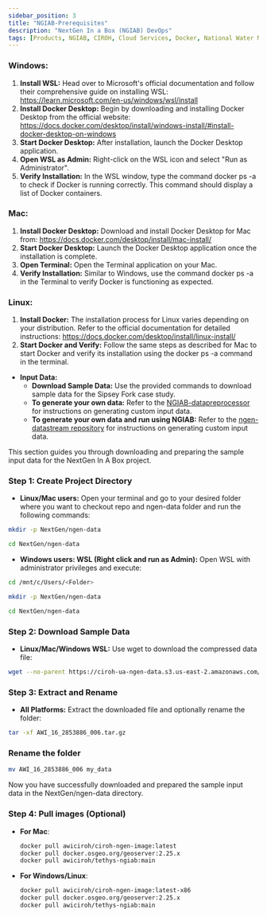 ```yaml
---
sidebar_position: 3
title: "NGIAB-Prerequisites"
description: "NextGen In a Box (NGIAB) DevOps"
tags: [Products, NGIAB, CIROH, Cloud Services, Docker, National Water Model, Education]
---
```






### Windows:
1. **Install WSL:** Head over to Microsoft's official documentation and follow their comprehensive guide on installing WSL: https://learn.microsoft.com/en-us/windows/wsl/install
2. **Install Docker Desktop:** Begin by downloading and installing Docker Desktop from the official website: https://docs.docker.com/desktop/install/windows-install/#install-docker-desktop-on-windows
3. **Start Docker Desktop:** After installation, launch the Docker Desktop application.
4. **Open WSL as Admin:** Right-click on the WSL icon and select "Run as Administrator".
5. **Verify Installation:** In the WSL window, type the command docker ps -a to check if Docker is running correctly. This command should display a list of Docker containers.

### Mac:
1. **Install Docker Desktop:** Download and install Docker Desktop for Mac from: https://docs.docker.com/desktop/install/mac-install/
2. **Start Docker Desktop:** Launch the Docker Desktop application once the installation is complete.
3. **Open Terminal:** Open the Terminal application on your Mac.
4. **Verify Installation:** Similar to Windows, use the command docker ps -a in the Terminal to verify Docker is functioning as expected.

### Linux:
1. **Install Docker:** The installation process for Linux varies depending on your distribution. Refer to the official documentation for detailed instructions: https://docs.docker.com/desktop/install/linux-install/
2. **Start Docker and Verify:** Follow the same steps as described for Mac to start Docker and verify its installation using the docker ps -a command in the terminal.

- **Input Data:**
  - **Download Sample Data:** Use the provided commands to download sample data for the Sipsey Fork case study.
  - **To generate your own data:** Refer to the [NGIAB-datapreprocessor](https://github.com/AlabamaWaterInstitute/NGIAB_data_preprocess) for instructions on generating custom input data.
  - **To generate your own data and run using NGIAB:** Refer to the [ngen-datastream repository](https://github.com/CIROH-UA/ngen-datastream/tree/main) for instructions on generating custom input data.

This section guides you through downloading and preparing the sample input data for the NextGen In A Box project.

### Step 1: Create Project Directory

- **Linux/Mac users:** Open your terminal and go to your desired folder where you want to checkout repo and ngen-data folder and run the following commands:
```bash
mkdir -p NextGen/ngen-data
```

```bash
cd NextGen/ngen-data
```
- **Windows users: WSL (Right click and run as Admin):** Open WSL with administrator privileges and execute:
```bash
cd /mnt/c/Users/<Folder>
```

```bash
mkdir -p NextGen/ngen-data
```

```bash
cd NextGen/ngen-data
```
### Step 2: Download Sample Data

- **Linux/Mac/Windows WSL:** Use wget to download the compressed data file:
```bash
wget --no-parent https://ciroh-ua-ngen-data.s3.us-east-2.amazonaws.com/AWI-006/AWI_16_2853886_006.tar.gz
```

### Step 3: Extract and Rename

- **All Platforms:** Extract the downloaded file and optionally rename the folder:
```bash
tar -xf AWI_16_2853886_006.tar.gz
```
### Rename the folder
```bash
mv AWI_16_2853886_006 my_data
```
Now you have successfully downloaded and prepared the sample input data in the NextGen/ngen-data directory.

### Step 4: Pull images (Optional)
- **For Mac**:
    ```bash
    docker pull awiciroh/ciroh-ngen-image:latest
    docker pull docker.osgeo.org/geoserver:2.25.x
    docker pull awiciroh/tethys-ngiab:main
    ```

- **For Windows/Linux**:
    ```bash
    docker pull awiciroh/ciroh-ngen-image:latest-x86
    docker pull docker.osgeo.org/geoserver:2.25.x
    docker pull awiciroh/tethys-ngiab:main
    ```



